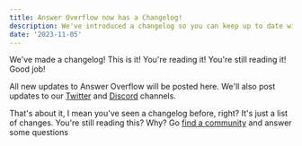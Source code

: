 ```yaml
---
title: Answer Overflow now has a Changelog!
description: We've introduced a changelog so you can keep up to date with all the changes we make to Answer Overflow
date: '2023-11-05'
---
```


We've made a changelog! This is it! You're reading it! You're still reading it! Good job!

All new updates to Answer Overflow will be posted here. We'll also post updates to our [Twitter](https://twitter.com/answeroverflow) and [Discord](https://discord.answeroverflow.com) channels.

That's about it, I mean you've seen a changelog before, right? It's just a list of changes. You're still reading this? Why? Go [find a community](https://answeroverflow.com/browse) and answer some questions

